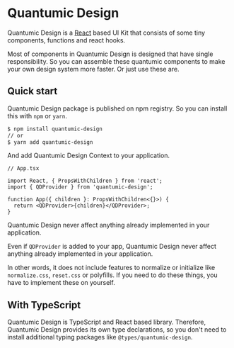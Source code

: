 
<Meta title="Quantumic Design/Welcome" />

# Quantumic Design

Quantumic Design is a [React](https://reactjs.org/) based UI Kit that consists of some tiny components, functions and react hooks.

Most of components in Quantumic Design is designed that have single responsibility. So you can assemble these quantumic components to make your own design system more faster. Or just use these are.

## Quick start

Quantumic Design package is published on npm registry. So you can install this with `npm` or `yarn`.

```bash
$ npm install quantumic-design
// or
$ yarn add quantumic-design
```

And add Quantumic Design Context to your application.

```tsx
// App.tsx

import React, { PropsWithChildren } from 'react';
import { QDProvider } from 'quantumic-design';

function App({ children }: PropsWithChildren<{}>) {
  return <QDProvider>{children}</QDProvider>;
}
```

Quantumic Design never affect anything already implemented in your application.

Even if `QDProvider` is added to your app, Quantumic Design never affect anything already implemented in your application.

In other words, it does not include features to normalize or initialize like `normalize.css`, `reset.css` or polyfills. If you need to do these things, you have to implement these on yourself.

## With TypeScript

Quantumic Design is TypeScript and React based library. Therefore, Quantumic Design provides its own type declarations, so you don't need to install additional typing packages like `@types/quantumic-design`.
